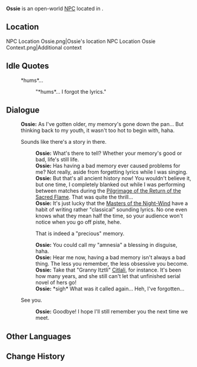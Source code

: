 {{Meta
<!-- Remove this template after adding the missing info -->
|missing_NPC_profile  = yes
}}
{{Character Infobox
|type             = Open-World NPC
|image            = NPC Ossie.png
|realname         = 
|deceased         = 
|region           = Natlan
|location         = Natlan
|affiliation      = Masters of the Night-Wind
|title            = 
|ancestry         = <!-- Clan/family -->
|father           = 
|mother           = 
|spouse           = 
|sibling          = 
|child            = 
|relative         = 
|voiceEN          = 
|voiceCN          = 
|voiceJP          = 
|voiceKR          = 
|dialoguereward   = 
}}
'''Ossie''' is an open-world [[NPC]] located in {{Location|Stadium of the Sacred Flame}}.

==Location==
<gallery>
NPC Location Ossie.png|Ossie's location
NPC Location Ossie Context.png|Additional context
</gallery>
<!--
==Profile==
Detailed story/lore information goes here.
''(To be added.)''

===Appearance===
Keep appearance section short and concise. Limit to 2 paragraphs with 3-4 sentences each.
''(To be added.)''

==Quests and Events==
{{Quests and Events}}
-->
==Idle Quotes==
{{Dialogue Start}}
: {{DIcon|Idle}} *hums*...
:: {{A|VO Ossie 01.ogg}} "*hums*... I forgot the lyrics."
{{Dialogue End}}

==Dialogue==
{{Dialogue Start}}
:'''Ossie:''' As I've gotten older, my memory's gone down the pan... But thinking back to my youth, it wasn't too hot to begin with, haha.
:{{DIcon}} Sounds like there's a story in there.
::'''Ossie:''' What's there to tell? Whether your memory's good or bad, life's still life.
::'''Ossie:''' Has having a bad memory ever caused problems for me? Not really, aside from forgetting lyrics while I was singing.
::'''Ossie:''' But that's all ancient history now! You wouldn't believe it, but one time, I completely blanked out while I was performing between matches during the [[Pilgrimage of the Return of the Sacred Flame]]. That was quite the thrill...
::'''Ossie:''' It's just lucky that the [[Masters of the Night-Wind]] have a habit of writing rather "classical" sounding lyrics. No one even knows what they mean half the time, so your audience won't notice when you go off piste, hehe.
::{{DIcon}} That is indeed a "precious" memory.
::'''Ossie:''' You could call my "amnesia" a blessing in disguise, haha.
::'''Ossie:''' Hear me now, having a bad memory isn't always a bad thing. The less you remember, the less obsessive you become.
::'''Ossie:''' Take that "Granny Itztli" [[Citlali]], for instance. It's been how many years, and she still can't let that unfinished serial novel of hers go!
::'''Ossie:''' *sigh* What was it called again... Heh, I've forgotten...
:{{DIcon}} See you.
::'''Ossie:''' Goodbye! I hope I'll still remember you the next time we meet.
{{Dialogue End}}
<!--
==Event Dialogue==
===Event Name===
{{Dialogue Start}}
:'''Ossie:'''
{{Dialogue End}}
-->
==Other Languages==
{{Other Languages|default_hidden=1
|en       = Ossie
|zhs      = 奥西
|zhs_rm   = Àoxī
|zht      = 奧西
|zht_rm   = Àoxī
|ja       = オジー
|ko       = 오시
|es       = Ossie
|fr       = Ossie
|ru       = Осси
|th       = Ossie
|vi       = Ossie
|de       = Ossie
|id       = Ossie
|pt       = Ossie
|tr       = Ossie
|it       = Ossie
}}

==Change History==
{{Change History|5.0}}
<!--
==References==
{{Reflist}}
-->